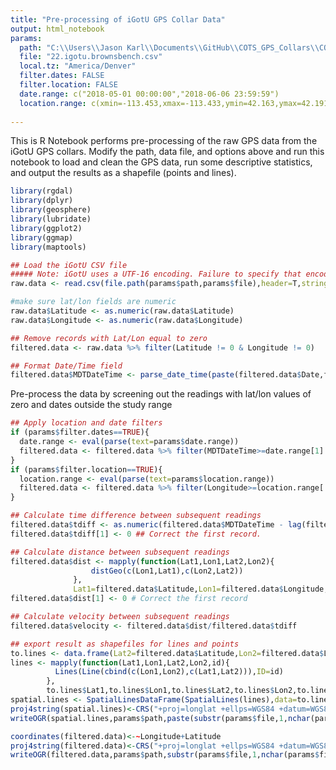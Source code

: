 ```yaml
---
title: "Pre-processing of iGotU GPS Collar Data"
output: html_notebook
params:
  path: "C:\\Users\\Jason Karl\\Documents\\GitHub\\COTS_GPS_Collars\\COTS_GPS_Collars\\2018_collar_data\\iGotU_Collars"
  file: "22.igotu.brownsbench.csv"
  local.tz: "America/Denver"
  filter.dates: FALSE
  filter.location: FALSE
  date.range: c("2018-05-01 00:00:00","2018-06-06 23:59:59")
  location.range: c(xmin=-113.453,xmax=-113.433,ymin=42.163,ymax=42.191)
  
---
```


This is R Notebook performs pre-processing of the raw GPS data from the iGotU GPS collars. Modify the path, data file, and options above and run this notebook to load and clean the GPS data, run some descriptive statistics, and output the results as a shapefile (points and lines). 

```r
library(rgdal)
library(dplyr)
library(geosphere)
library(lubridate)
library(ggplot2)
library(ggmap)
library(maptools)

## Load the iGotU CSV file
##### Note: iGotU uses a UTF-16 encoding. Failure to specify that encoding will result in errors and blank cells on import
raw.data <- read.csv(file.path(params$path,params$file),header=T,stringsAsFactors=F,fileEncoding = "UTF-16LE") 

#make sure lat/lon fields are numeric
raw.data$Latitude <- as.numeric(raw.data$Latitude)
raw.data$Longitude <- as.numeric(raw.data$Longitude)

## Remove records with Lat/Lon equal to zero
filtered.data <- raw.data %>% filter(Latitude != 0 & Longitude != 0)

## Format Date/Time field
filtered.data$MDTDateTime <- parse_date_time(paste(filtered.data$Date,filtered.data$Time,sep="-"),"%Y/%m%d-%H:%M:%S",tz=params$local.tz)

```

Pre-process the data by screening out the readings with lat/lon values of zero and dates outside the study range

```r

## Apply location and date filters
if (params$filter.dates==TRUE){
  date.range <- eval(parse(text=params$date.range))
  filtered.data <- filtered.data %>% filter(MDTDateTime>=date.range[1] & MDTDateTime<=date.range[2])
}
if (params$filter.location==TRUE){
  location.range <- eval(parse(text=params$location.range))
  filtered.data <- filtered.data %>% filter(Longitude>=location.range['xmin'] & Longitude<=location.range['xmax'] & Latitude>=location.range['ymin'] & Latitude<=location.range['ymax'])
}

## Calculate time difference between subsequent readings
filtered.data$tdiff <- as.numeric(filtered.data$MDTDateTime - lag(filtered.data$MDTDateTime,default=0))
filtered.data$tdiff[1] <- 0 ## Correct the first record.

## Calculate distance between subsequent readings
filtered.data$dist <- mapply(function(Lat1,Lon1,Lat2,Lon2){
                  distGeo(c(Lon1,Lat1),c(Lon2,Lat2))
              },
              Lat1=filtered.data$Latitude,Lon1=filtered.data$Longitude,Lat2=lag(filtered.data$Latitude),Lon2=lag(filtered.data$Longitude))
filtered.data$dist[1] <- 0 # Correct the first record

## Calculate velocity between subsequent readings
filtered.data$velocity <- filtered.data$dist/filtered.data$tdiff

```

```r
## export result as shapefiles for lines and points
to.lines <- data.frame(Lat2=filtered.data$Latitude,Lon2=filtered.data$Longitude,Lat1=lag(filtered.data$Latitude,default=filtered.data$Latitude[1]),Lon1=lag(filtered.data$Longitude,default=filtered.data$Longitude[1]),id=filtered.data$Index-1)
lines <- mapply(function(Lat1,Lon1,Lat2,Lon2,id){
          Lines(Line(cbind(c(Lon1,Lon2),c(Lat1,Lat2))),ID=id)
        },
        to.lines$Lat1,to.lines$Lon1,to.lines$Lat2,to.lines$Lon2,to.lines$id)
spatial.lines <- SpatialLinesDataFrame(SpatialLines(lines),data=to.lines,match.ID = FALSE)
proj4string(spatial.lines)<-CRS("+proj=longlat +ellps=WGS84 +datum=WGS84 +no_defs")
writeOGR(spatial.lines,params$path,paste(substr(params$file,1,nchar(params$file)-4),"lines",sep="_"),driver="ESRI Shapefile",overwrite_layer = TRUE)

coordinates(filtered.data)<-~Longitude+Latitude
proj4string(filtered.data)<-CRS("+proj=longlat +ellps=WGS84 +datum=WGS84 +no_defs")
writeOGR(filtered.data,params$path,substr(params$file,1,nchar(params$file)-4),driver="ESRI Shapefile",overwrite_layer = TRUE)

```

